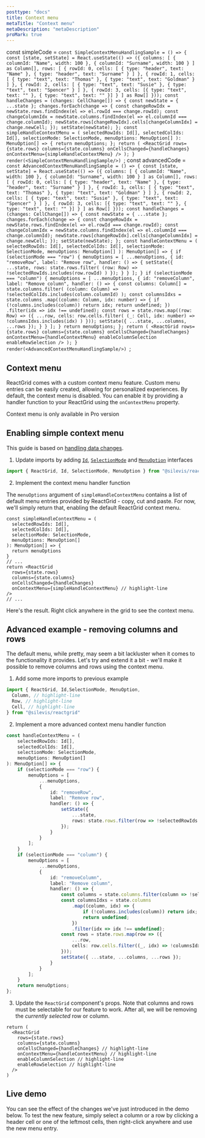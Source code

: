 ```yaml
---
posttype: "docs"
title: Context menu
metaTitle: "Context menu"
metaDescription: "metaDescription"
proMark: true
---
```

const simpleCode = `const SimpleContextMenuHandlingSample = () => {
    const [state, setState] = React.useState(() => ({
        columns: [
            { columnId: "Name", width: 100 },
            { columnId: "Surname", width: 100 }
        ] as Column[],
        rows: [
            {
                rowId: 0,
                cells: [
                    { type: "header", text: "Name" },
                    { type: "header", text: "Surname" }
                ]
            },
            {
                rowId: 1,
                cells: [
                    { type: "text", text: "Thomas" },
                    { type: "text", text: "Goldman" }
                ]
            },
            {
                rowId: 2,
                cells: [
                    { type: "text", text: "Susie" },
                    { type: "text", text: "Spencer" }
                ]
            },
            {
                rowId: 3,
                cells: [{ type: "text", text: "" }, { type: "text", text: "" }]
            }
        ] as Row[]
    }));
    const handleChanges = (changes: CellChange[]) => {
        const newState = { ...state };
        changes.forEach(change => {
            const changeRowIdx = newState.rows.findIndex(el => el.rowId === change.rowId);
            const changeColumnIdx = newState.columns.findIndex(el => el.columnId === change.columnId);
            newState.rows[changeRowIdx].cells[changeColumnIdx] = change.newCell;
        });
        setState(newState);
    };
    const simpleHandleContextMenu = (
        selectedRowIds: Id[],
        selectedColIds: Id[],
        selectionMode: SelectionMode,
        menuOptions: MenuOption[]
    ): MenuOption[] => {
        return menuOptions;
    };
    return (
        <ReactGrid
            rows={state.rows}
            columns={state.columns}
            onCellsChanged={handleChanges}
            onContextMenu={simpleHandleContextMenu}
        />
    );
}
render(<SimpleContextMenuHandlingSample/>)
`;
const advancedCode = `const AdvancedContextMenuHandlingSample = () => {
    const [state, setState] = React.useState(() => ({
        columns: [
            { columnId: "Name", width: 100 },
            { columnId: "Surname", width: 100 }
        ] as Column[],
        rows: [
            {
                rowId: 0,
                cells: [
                    { type: "header", text: "Name" },
                    { type: "header", text: "Surname" }
                ]
            },
            {
                rowId: 1,
                cells: [
                    { type: "text", text: "Thomas" },
                    { type: "text", text: "Goldman" }
                ]
            },
            {
                rowId: 2,
                cells: [
                    { type: "text", text: "Susie" },
                    { type: "text", text: "Spencer" }
                ]
            },
            {
                rowId: 3,
                cells: [{ type: "text", text: "" }, { type: "text", text: "" }]
            }
        ] as Row[]
    }));
    const handleChanges = (changes: CellChange[]) => {
        const newState = { ...state };
        changes.forEach(change => {
            const changeRowIdx = newState.rows.findIndex(el => el.rowId === change.rowId);
            const changeColumnIdx = newState.columns.findIndex(el => el.columnId === change.columnId);
            newState.rows[changeRowIdx].cells[changeColumnIdx] = change.newCell;
        });
        setState(newState);
    };
    const handleContextMenu = (
        selectedRowIds: Id[],
        selectedColIds: Id[],
        selectionMode: SelectionMode,
        menuOptions: MenuOption[]
    ): MenuOption[] => {
        if (selectionMode === "row") {
            menuOptions = [
                ...menuOptions,
                {
                    id: "removeRow",
                    label: "Remove row",
                    handler: () => {
                        setState({
                            ...state,
                            rows: state.rows.filter(
                                (row: Row) => !selectedRowIds.includes(row.rowId)
                            )
                        });
                    }
                }
            ];
        }
        if (selectionMode === "column") {
            menuOptions = [
                ...menuOptions,
                {
                    id: "removeColumn",
                    label: "Remove column",
                    handler: () => {
                        const columns: Column[] = state.columns.filter(
                            (column: Column) => !selectedColIds.includes(column.columnId)
                        );
                        const columnsIdxs = state.columns
                            .map((column: Column, idx: number) => {
                                if (!columns.includes(column)) return idx;
                                return undefined;
                            })
                            .filter(idx => idx !== undefined);
                        const rows = state.rows.map((row: Row) => ({
                            ...row,
                            cells: row.cells.filter(
                                (_: Cell, idx: number) => !columnsIdxs.includes(idx)
                            )
                        }));
                        setState({ ...state, ...columns, ...rows });
                    }
                }
            ];
        }
        return menuOptions;
    };
    return (
        <ReactGrid
            rows={state.rows}
            columns={state.columns}
            onCellsChanged={handleChanges}
            onContextMenu={handleContextMenu}
            enableColumnSelection
            enableRowSelection
        />
    );
}
render(<AdvancedContextMenuHandlingSample/>)
`;


## Context menu

ReactGrid comes with a custom context menu feature. Custom menu entries can be easily created,
allowing for personalized experiences.
By default, the context menu is disabled. You can enable it by providing a handler function
to your ReactGrid using the `onContextMenu` property.

<Alert color="warning">
	<i className="tim-icons icon-alert-circle-exc pr-2"></i>
	Context menu is only available in Pro version
</Alert>

## Enabling simple context menu

This guide is based on [handling data changes](/docs/3.0/2-implementing-core-features/1-handling-changes/).

1. Update imports by adding [`Id`](/docs/3.0/7-api/1-types/4-id/), [`SelectionMode`](/docs/3.0/7-api/1-types/7-selection-mode/) 
and [`MenuOption`](/docs/3.0/7-api/0-interfaces/8-menuoption/) interfaces

```ts
import { ReactGrid, Id, SelectionMode, MenuOption } from "@silevis/reactgrid"
```

2. Implement the context menu handler function

The `menuOptions` argument of `simpleHandleContextMenu` contains a list of default menu entries
provided by ReactGrid - copy, cut and paste.
For now, we'll simply return that, enabling the default ReactGrid context menu.

```tsx
const simpleHandleContextMenu = (
  selectedRowIds: Id[],
  selectedColIds: Id[],
  selectionMode: SelectionMode,
  menuOptions: MenuOption[]
): MenuOption[] => {
  return menuOptions
}
// ...
return <ReactGrid
  rows={state.rows}
  columns={state.columns}
  onCellsChanged={handleChanges}
  onContextMenu={simpleHandleContextMenu} // highlight-line
/>
// ...
```

Here's the result. Right click anywhere in the grid to see the context menu.

<LiveCode 
  code={simpleCode}
  title='Basic menu context handling live demo'
  noInline={true}
/> 

## Advanced example - removing columns and rows

The default menu, while pretty, may seem a bit lackluster when it comes to the functionality it provides.
Let's try and extend it a bit - we'll make it possible to remove columns and rows using the context menu.

1. Add some more imports to previous example

```ts
import { ReactGrid, Id,SelectionMode, MenuOption,
  Column, // highlight-line
  Row, // highlight-line
  Cell, // highlight-line
} from "@silevis/reactgrid"
```

2. Implement a more advanced context menu handler function

```ts
const handleContextMenu = (
    selectedRowIds: Id[],
    selectedColIds: Id[],
    selectionMode: SelectionMode,
    menuOptions: MenuOption[]
): MenuOption[] => {
    if (selectionMode === "row") {
        menuOptions = [
            ...menuOptions,
            {
                id: "removeRow",
                label: "Remove row",
                handler: () => {
                    setState({
                        ...state,
                        rows: state.rows.filter(row => !selectedRowIds.includes(row.rowId))
                    });
                }
            }
        ];
    }
    if (selectionMode === "column") {
        menuOptions = [
            ...menuOptions,
            {
                id: "removeColumn",
                label: "Remove column",
                handler: () => {
                    const columns = state.columns.filter(column => !selectedColIds.includes(column.columnId));
                    const columnsIdxs = state.columns
                        .map((column, idx) => {
                            if (!columns.includes(column)) return idx;
                            return undefined;
                        })
                        .filter(idx => idx !== undefined);
                    const rows = state.rows.map(row => ({
                        ...row,
                        cells: row.cells.filter((_, idx) => !columnsIdxs.includes(idx))
                    }));
                    setState({ ...state, ...columns, ...rows });
                }
            }
        ];
    }
    return menuOptions;
};
```

3. Update the `ReactGrid` component's props. Note that columns and rows must be selectable for our feature to work.
After all, we will be removing the *currently selected* row or column.

```tsx
return (
  <ReactGrid
    rows={state.rows}
    columns={state.columns}
    onCellsChanged={handleChanges} // highlight-line
    onContextMenu={handleContextMenu} // highlight-line
    enableColumnSelection // highlight-line
    enableRowSelection // highlight-line
  />
)
```

## Live demo

You can see the effect of the changes we've just introduced in the demo below.
To test the new feature, simply select a column or a row by clicking a header cell or one of the leftmost cells,
then right-click anywhere and use the new menu entry.

<LiveCode 
  code={advancedCode}
  title='Advanced menu context handling live demo'
  noInline={true}
/> 